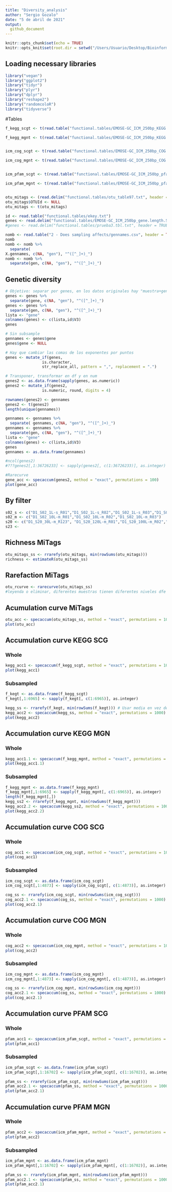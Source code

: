 ```yaml
---
title: "Diversity_analysis"
author: "Sergio Gozalo"
date: "5 de abril de 2021"
output: 
  github_document
---
```


```r
knitr::opts_chunk$set(echo = TRUE)
knitr::opts_knit$set(root.dir = setwd("/Users/Usuario/Desktop/Bioinformatica/Practicas/Practicas/Analysis/"))
```

## Loading necessary libraries

```r
library("vegan")
library("ggplot2")
library("tidyr")
library("plyr")
library("dplyr")
library("reshape2")
library("randomcoloR")
library("tidyverse")
```

#Tables 

```r

f_kegg_scgt <- t(read.table("functional.tables/EMOSE-GC_ICM_250bp_KEGG.ko.lengthNorm.SCGnorm.counts.tbl", header = TRUE, sep = "\t", row.names = 1))

f_kegg_mgnt <- t(read.table("functional.tables/EMOSE-GC_ICM_250bp_KEGG.ko.lengthNorm.metaGsizeNorm.counts.tbl", header = TRUE, sep = "\t", row.names = 1))


icm_cog_scgt <- t(read.table("functional.tables/EMOSE-GC_ICM_250bp_COG.lengthNorm.SCGnorm.counts.tbl", header = TRUE, sep = "\t", row.names = 1))

icm_cog_mgnt <- t(read.table("functional.tables/EMOSE-GC_ICM_250bp_COG.lengthNorm.metaGsizeNorm.counts.tbl", header = TRUE, sep = "\t", row.names = 1))


icm_pfam_scgt <- t(read.table("functional.tables/EMOSE-GC_ICM_250bp_pfam.lengthNorm.SCGnorm.counts.tbl", header = TRUE, sep = "\t", row.names = 1))

icm_pfam_mgnt <- t(read.table("functional.tables/EMOSE-GC_ICM_250bp_pfam.lengthNorm.metaGsizeNorm.counts.tbl", header = TRUE, sep = "\t", row.names = 1))


otu_mitags <- (read.delim("functional.tables/otu_table97.txt", header = TRUE, sep = "\t"))
otu_mitags$OTUId <- NULL
otu_mitags <- t(otu_mitags)

id <- read.table("functional.tables/ekey.txt")
genes <- read.delim("functional.tables/EMOSE-GC_ICM_250bp_gene.length.SCG.Norm.counts.tbl", header = TRUE, sep = "\t", row.names = NULL)
#genes <- read.delim("functional.tables/prueba3.tbl.txt", header = TRUE, sep = "\t", row.names = NULL)
```


```r
nomb <- read.table("2 - Does sampling affects/gennames.csv", header = TRUE, sep = "_")
nomb
nomb <- nomb %>%
  separate(
X.gennames, c(NA, "gen"), "^([^_]+)_")
nomb <- nomb %>%
  separate(gen, c(NA, "gen"), "^([^_]+)_")
```


## Genetic diversity

```r
# Objetivo: separar por genes, en los datos originales hay "muestra+gen", yo quiero solo gen y unir.
genes <- genes %>%
  separate(gene, c(NA, "gen"), "^([^_]+)_")
genes <- genes %>%
  separate(gen, c(NA, "gen"), "^([^_]+)_")
lista <- "gene"
colnames(genes) <- c(lista,id$V3)
genes

# Sin subsample
gennames <- genes$gene
genes$gene <- NULL

# Hay que cambiar las comas de los exponentes por puntos
genes <- mutate_if(genes, 
                is.character, 
                str_replace_all, pattern = ",", replacement = ".")

# Transponer, transformar en df y en num
genes2 <- as.data.frame(sapply(genes, as.numeric))
genes2 <- mutate_if(genes2, 
                is.numeric, round, digits = 4)

rownames(genes2) <- gennames
genes2 <- t(genes2)
length(unique(gennames))

gennames <- gennames %>%
  separate( gennames, c(NA, "gen"), "^([^_]+)_")
gennames <- gennames %>%
  separate(gen, c(NA, "gen"), "^([^_]+)_")
lista <- "gene"
colnames(genes) <- c(lista,id$V3)
genes
gennames <- as.data.frame(gennames)

#ncol(genes2)
#???genes2[,1:36726233] <- sapply(genes2[, c(1:36726233)], as.integer)

#Rarecurve
gene_acc <- specaccum(genes2, method = "exact", permutations = 100)
plot(gene_acc)
```

## By filter

```r
s02_s <- c("D1_S02_1L-s_R01","D1_S02_1L-s_R02","D1_S02_1L-s_R03","D1_S02_10L-s_R01","D1_S02_2,5L-s_R01.1","D1_S02_2,5L-s_R01.2","D1_S02_2,5L-s_R01.3","D1_S02_2,5L-s_R01.4","D1_S02_10L-s_R02","D1_S02_10L-s_R03")
s02_m <- c("D1_S02_10L-m_R01","D1_S02_10L-m_R02","D1_S02_10L-m_R03")
s20 <- c("D1_S20_30L-m_R123", "D1_S20_120L-m_R01","D1_S20_100L-m_R02","D1_S20_60L-m_R03", "D1_S20_496L-m_R00", "D1_S20_100L-m_R01","D1_S20_100L-m_R02.1","D1_S20_100L-m_R03", "D2_S20_1000L-m_R00","D2_S20_100L-m_R11", "D1_S20_776L-m_R00")
s23 <- 
```


## Richness MiTags

```r
otu_mitags_ss <- rrarefy(otu_mitags, min(rowSums(otu_mitags)))
richness <- estimateR(otu_mitags_ss)
```


## Rarefaction MiTags 

```r
otu_rcurve <- rarecurve(otu_mitags_ss)
#leyenda o eliminar, diferentes muestras tienen diferentes niveles dfe diversidad microbiana
```

## Acumulation curve MiTags

```r
otu_acc <- specaccum(otu_mitags_ss, method = "exact", permutations = 1000)
plot(otu_acc)
```

## Accumulation curve KEGG SCG


### Whole

```r
kegg_acc1 <- specaccum(f_kegg_scgt, method = "exact", permutations = 1000)
plot(kegg_acc1)
```

### Subsampled

```r
f_kegt <- as.data.frame(f_kegg_scgt)
f_kegt[,1:6965] <- sapply(f_kegt[, c(1:6965)], as.integer)

kegg_ss <- rrarefy(f_kegt, min(rowSums(f_kegt))) # Usar media en vez de min
kegg_acc2 <- specaccum(kegg_ss, method = "exact", permutations = 1000)
plot(kegg_acc2)

```



## Accumulation curve KEGG MGN

### Whole

```r
kegg_acc1.1 <- specaccum(f_kegg_mgnt, method = "exact", permutations = 1000)
plot(kegg_acc1.1)
```



### Subsampled


```r
f_kegg_mgnt <- as.data.frame(f_kegg_mgnt)
f_kegg_mgnt[,1:6965] <- sapply(f_kegg_mgnt[, c(1:6965)], as.integer)
length(f_kegg_mgnt[,])
kegg_ss2 <- rrarefy(f_kegg_mgnt, min(rowSums(f_kegg_mgnt)))
kegg_acc2.2 <- specaccum(kegg_ss2, method = "exact", permutations = 1000)
plot(kegg_acc2.2)
```



## Accumulation curve COG SCG


### Whole

```r
cog_acc1 <- specaccum(icm_cog_scgt, method = "exact", permutations = 1000)
plot(cog_acc1)
```


### Subsampled


```r
icm_cog_scgt <- as.data.frame(icm_cog_scgt)
icm_cog_scgt[,1:4873] <- sapply(icm_cog_scgt[, c(1:4873)], as.integer)

cog_ss <- rrarefy(icm_cog_scgt, min(rowSums(icm_cog_scgt)))
cog_acc2.1 <- specaccum(cog_ss, method = "exact", permutations = 1000)
plot(cog_acc2.1)
```


## Accumulation curve COG MGN


### Whole

```r
cog_acc2 <- specaccum(icm_cog_mgnt, method = "exact", permutations = 1000)
plot(cog_acc2)
```


### Subsampled


```r
icm_cog_mgnt <- as.data.frame(icm_cog_mgnt)
icm_cog_mgnt[,1:4873] <- sapply(icm_cog_mgnt[, c(1:4873)], as.integer)

cog_ss <- rrarefy(icm_cog_mgnt, min(rowSums(icm_cog_mgnt)))
cog_acc2.1 <- specaccum(cog_ss, method = "exact", permutations = 1000)
plot(cog_acc2.1)
```

## Accumulation curve PFAM SCG


### Whole

```r
pfam_acc1 <- specaccum(icm_pfam_scgt, method = "exact", permutations = 1000)
plot(pfam_acc1)
```


### Subsampled


```r
icm_pfam_scgt <- as.data.frame(icm_pfam_scgt)
icm_pfam_scgt[,1:16702] <- sapply(icm_pfam_scgt[, c(1:16702)], as.integer)

pfam_ss <- rrarefy(icm_pfam_scgt, min(rowSums(icm_pfam_scgt)))
pfam_acc2.1 <- specaccum(pfam_ss, method = "exact", permutations = 1000)
plot(pfam_acc2.1)
```


## Accumulation curve PFAM MGN


### Whole

```r
pfam_acc2 <- specaccum(icm_pfam_mgnt, method = "exact", permutations = 1000)
plot(pfam_acc2)
```


### Subsampled


```r
icm_pfam_mgnt <- as.data.frame(icm_pfam_mgnt)
icm_pfam_mgnt[,1:16702] <- sapply(icm_pfam_mgnt[, c(1:16702)], as.integer)

pfam_ss <- rrarefy(icm_pfam_mgnt, min(rowSums(icm_pfam_mgnt)))
pfam_acc2.1 <- specaccum(pfam_ss, method = "exact", permutations = 1000)
plot(pfam_acc2.1)
```








